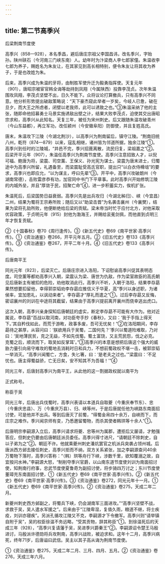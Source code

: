 ```yaml
---
---
---
```

title: 第二节高季兴
---



后梁荆南节度使

高季兴（858—928），本名季昌，避后唐庄宗祖父李国昌讳，改名季兴，字贻孙。陕州硖石（今河南三门峡东南）人。幼年时为汴梁商人李七郎家僮。朱温收李七郎为养子，赐姓名为朱友让，在其家见到高长相特别，便令朱友让将其收为养子，于是也改姓为朱。

后来，高季兴成为朱温的牙将，由制胜军使升迁为毅勇指挥使。天复元年（901），唐昭宗被宦官韩全诲等劫持到凤翔（今属陕西）投靠李茂贞。次年朱温围攻凤翔，李茂贞坚壁不出，日久不能下。众将议论打算撤兵，只有高季兴不同意。他分析形势提出破敌策略说：“天下豪杰窥此举者一岁矣，今岐人已惫，破在旦夕，而大王之所虑者，闭壁以老我师，此可以诱致之也。”③朱温采纳了他的主张，随即命他招募勇士马景实施诱敌出壁之计，结果大败李茂贞，迫使其交出唐昭宗求和，高季兴从此知名。天复三年，被任为宋州刺史。后又跟随朱温攻破青州（今山东益都），再立军功，改任颍州（今安徽阜阳）防御使，并且复姓高氏。

唐末，朱温攻下江陵（今湖北荆沙），以高季兴为荆南留后，镇守江陵。“荆南旧统八州，乾符（874—879）以来，寇乱相继，诸州皆为邻道所据，独余江陵”①。高季兴到任时的江陵城，“井邑不完，季兴招葺离散，流民归复，梁祖嘉之”②。后梁开平元年（907），朱温任高季兴为荆南节度使。高季兴注意招致人才，以倪可福、鲍唐为将，梁震、司空薰、王保义、孙光宪为谋士。梁震为唐末进士，归蜀途中为高季兴所留，礼遇备至，而梁震耻受高氏官职，提出只“以白衣侍樽俎”的要求，高季兴也即应允，“以为谋主，呼曰先辈”③。开平中，高季兴攻破朗州（今湖南常德），击败雷彦恭有功，加官同中书门下平章事。此时高季兴开始修筑江陵的内城外垒，并且“厚敛于民，招聚亡命”④，进一步积蓄实力，俟机扩张。

朱温死后，后梁国势日益衰弱。高季兴先是出兵攻归（今湖北秭归）、峡（今宜昌）二州，结果为蜀将王宗寿所败；随后又以“助梁击晋”为名袭击襄州（今襄樊），结果为梁将孔勍所败，他便断绝给后梁的贡赋。梁末帝当时忙于应付北方，对他采取优容政策，于贞明元年（915）封他为渤海王，并赐给衮冕剑佩，而他直到贞明三年才恢复贡赋。

②《十国春秋》卷70《周行逢传》。③《新五代史》卷69《南平世家·高季兴传》。①《资治通鉴》卷266，开平元年五月。②《旧五代史》卷133《高季兴传》。③《资治通鉴》卷267，开平二年十月。④《旧五代史》卷133《高季兴传》。

后唐南平王

同光元年（923），后梁灭亡。后唐庄宗进入洛阳，下诏慰谕高季兴促其表明态度。司空薰等都劝高季兴入朝，梁震认为梁、唐世为仇敌，作为梁室故臣的高氏朝见后唐新主有被扣的危险，劝他取消此行。高季兴不听，入朝于洛阳，结果李存勗果然想要扣留他，幸得郭崇韬劝李存勗应推信义于华夏，高“季兴以身述职，为诸侯率，宜加恩礼，以讽动来者”。李存勗才“厚礼而遣之”①。过后李存勗又反悔，密诏襄州的刘训在中途将其截留，结果由于高季兴提前离开襄州而侥幸逃出虎口。

这次入朝，高季兴亲身探知后唐朝廷的虚实，断定李存勗不可能有大作为。他对近属说，李存勗“百战以取河南，对功臣夸手抄《春秋》，又曰：‘我于手指上得天下。’其自矜伐如此，而荒于游畋，政事多废，吾可无忧矣！”②在洛阳期间，李存勗待之甚厚，从容问曰：‘朕欲用兵于吴蜀，二国何先？’季兴以蜀道险难取，乃对曰：‘吴地薄民贫，克之无益，不如先伐蜀。蜀土富饶，又主荒民怨，伐之必克。克蜀之后，顺流而下，取吴如反掌耳’。”③高季兴的本意是想把后唐这个强大的威胁力量引向易守难攻的蜀地去消耗时日和兵力，不想前蜀政权不堪一击，被郭崇韬一举消灭。“高季兴闻蜀亡，方食，失匕箸，曰：‘是老夫之过也。’”梁震曰：‘不足忧也。唐主得蜀益骄，亡无日矣，安不知其不为吾福！’”④

同光三年，后唐封高季兴为南平王，从此他的这一割据政权就以南平为

正式称号。

称臣于吴

同光三年，后唐出兵伐蜀时，高季兴表请以本道兵自取夔（今重庆奉节东）、忠（今重庆忠县）、万（今重庆万县）、归、峡等州，于是后唐就任他为峡路东南面招讨使，可是他并不出兵。等到后唐灭了前蜀，“得蜀金帛四十余万，自峡而下，而庄宗之难作。季兴闻京师有变，乃悉邀留蜀物，而杀其使者韩珙等十余人”①。

后唐明宗李嗣源入立后，高季兴请求将夔、忠等州为属郡，遭拒后又屡请，才勉强答应，但刺史仍要由后唐朝廷派员委任。高季兴得寸进尺，“请朝廷不除刺史，自以子弟为之”②。朝廷不许。他就乘夔州刺史潘炕罢官之机派兵突袭占领州城。后唐派西方邺去接任刺史，高季兴拒而不纳，双方关系紧张，加之李嗣源查问40余万蜀物下落时，高季兴答称：“（韩）珙等舟行下峡，涉数千里，欲知覆溺之故，自宜按问水神。”李嗣源大怒，“制削夺季兴官爵，以山南东道节度使刘训为南面招讨使，知荆南行府事，忠武节度使夏鲁奇为副招讨使，将步骑四万讨之；东川节度使董璋充东南面招讨使，①《新五代史》卷69《南平世家·高季兴传》。②《新五代史》卷69《南平世家·高季兴传》。③《资治通鉴》卷272，同光元年十一月。①《新五代史》卷69《南平世家·高季兴传》。②《资治通鉴》卷275，天成二年二月。

新夔州刺史西方邺副之，将蜀兵下峡，仍会湖南军三面进攻。”“高季兴坚壁不战，求救于吴，吴人遣水军援之”。后来由于“江陵卑湿，复值久雨，粮道不继，将士疾疫，刘训亦寝疾”。另派孔循攻江陵又不克，李嗣源才下令撤军。高季兴则“请举镇自附于吴”，吴的权臣徐温不务远略，“受其贡物，辞其称臣”①。到徐温死后的天成三年（928），“高季兴复请藩于吴，吴进季兴爵秦王”②。李嗣源诏令楚王马殷进讨，马殷派许德勋将兵攻荆南，高季兴战败，被迫求和。这年十二月，高季兴病死，终年71岁，后唐谥曰武信。吴主以其子高从诲为荆南节度使。

①《资治通鉴》卷275，天成二年二月、三月、四月、五月。②《资治通鉴》卷276，天成三年六月。